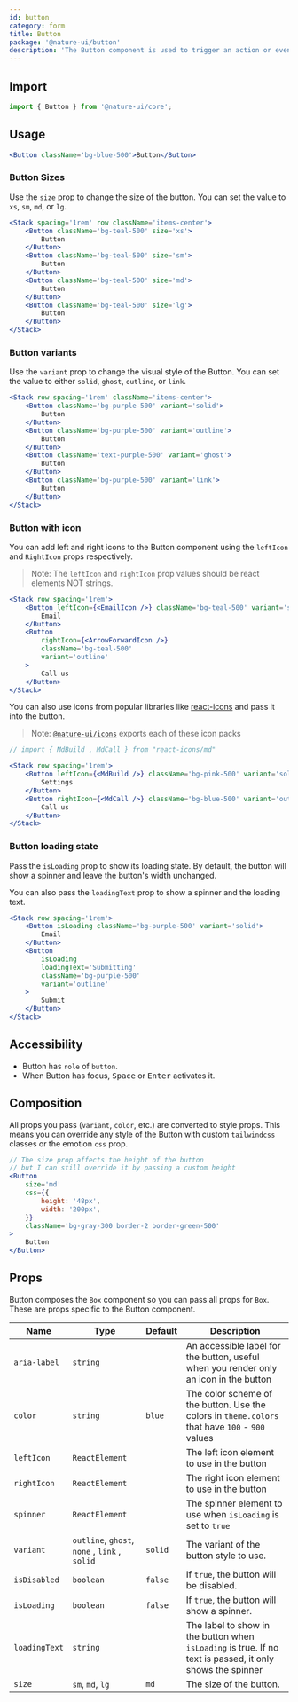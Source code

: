 ```yaml
---
id: button
category: form
title: Button
package: '@nature-ui/button'
description: 'The Button component is used to trigger an action or event, such as submitting a form, opening a dialog, canceling an action, or performing a delete operation.'
---
```


## Import

```js
import { Button } from '@nature-ui/core';
```

## Usage

```jsx
<Button className='bg-blue-500'>Button</Button>
```

### Button Sizes

Use the `size` prop to change the size of the button. You can set the value to
`xs`, `sm`, `md`, or `lg`.

```jsx
<Stack spacing='1rem' row className='items-center'>
	<Button className='bg-teal-500' size='xs'>
		Button
	</Button>
	<Button className='bg-teal-500' size='sm'>
		Button
	</Button>
	<Button className='bg-teal-500' size='md'>
		Button
	</Button>
	<Button className='bg-teal-500' size='lg'>
		Button
	</Button>
</Stack>
```

### Button variants

Use the `variant` prop to change the visual style of the Button. You can set the
value to either `solid`, `ghost`, `outline`, or `link`.

```jsx
<Stack row spacing='1rem' className='items-center'>
	<Button className='bg-purple-500' variant='solid'>
		Button
	</Button>
	<Button className='bg-purple-500' variant='outline'>
		Button
	</Button>
	<Button className='text-purple-500' variant='ghost'>
		Button
	</Button>
	<Button className='bg-purple-500' variant='link'>
		Button
	</Button>
</Stack>
```

### Button with icon

You can add left and right icons to the Button component using the `leftIcon`
and `RightIcon` props respectively.

> Note: The `leftIcon` and `rightIcon` prop values should be react elements NOT
> strings.

```jsx
<Stack row spacing='1rem'>
	<Button leftIcon={<EmailIcon />} className='bg-teal-500' variant='solid'>
		Email
	</Button>
	<Button
		rightIcon={<ArrowForwardIcon />}
		className='bg-teal-500'
		variant='outline'
	>
		Call us
	</Button>
</Stack>
```

You can also use icons from popular libraries like
[react-icons](https://react-icons.netlify.com) and pass it into the button.

> Note: [`@nature-ui/icons`](/docs/components/icon) exports each of these icon
> packs

```jsx
// import { MdBuild , MdCall } from "react-icons/md"

<Stack row spacing='1rem'>
	<Button leftIcon={<MdBuild />} className='bg-pink-500' variant='solid'>
		Settings
	</Button>
	<Button rightIcon={<MdCall />} className='bg-blue-500' variant='outline'>
		Call us
	</Button>
</Stack>
```

### Button loading state

Pass the `isLoading` prop to show its loading state. By default, the button will
show a spinner and leave the button's width unchanged.

You can also pass the `loadingText` prop to show a spinner and the loading text.

```jsx
<Stack row spacing='1rem'>
	<Button isLoading className='bg-purple-500' variant='solid'>
		Email
	</Button>
	<Button
		isLoading
		loadingText='Submitting'
		className='bg-purple-500'
		variant='outline'
	>
		Submit
	</Button>
</Stack>
```

## Accessibility

- Button has `role` of `button`.
- When Button has focus, <kbd>Space</kbd> or <kbd>Enter</kbd> activates it.

## Composition

All props you pass (`variant`, `color`, etc.) are converted to style props. This
means you can override any style of the Button with custom `tailwindcss` classes
or the emotion `css` prop.

```jsx
// The size prop affects the height of the button
// but I can still override it by passing a custom height
<Button
	size='md'
	css={{
		height: '48px',
		width: '200px',
	}}
	className='bg-gray-300 border-2 border-green-500'
>
	Button
</Button>
```

## Props

Button composes the `Box` component so you can pass all props for `Box`. These
are props specific to the Button component.

| Name          | Type                                          | Default | Description                                                                                               |
| ------------- | --------------------------------------------- | ------- | --------------------------------------------------------------------------------------------------------- |
| `aria-label`  | `string`                                      |         | An accessible label for the button, useful when you render only an icon in the button                     |
| `color`       | `string`                                      | `blue`  | The color scheme of the button. Use the colors in `theme.colors` that have `100` - `900` values           |
| `leftIcon`    | `ReactElement`                                |         | The left icon element to use in the button                                                                |
| `rightIcon`   | `ReactElement`                                |         | The right icon element to use in the button                                                               |
| `spinner`     | `ReactElement`                                |         | The spinner element to use when `isLoading` is set to `true`                                              |
| `variant`     | `outline`, `ghost`, `none` , `link` , `solid` | `solid` | The variant of the button style to use.                                                                   |
| `isDisabled`  | `boolean`                                     | `false` | If `true`, the button will be disabled.                                                                   |
| `isLoading`   | `boolean`                                     | `false` | If `true`, the button will show a spinner.                                                                |
| `loadingText` | `string`                                      |         | The label to show in the button when `isLoading` is true. If no text is passed, it only shows the spinner |
| `size`        | `sm`, `md`, `lg`                              | `md`    | The size of the button.                                                                                   |
